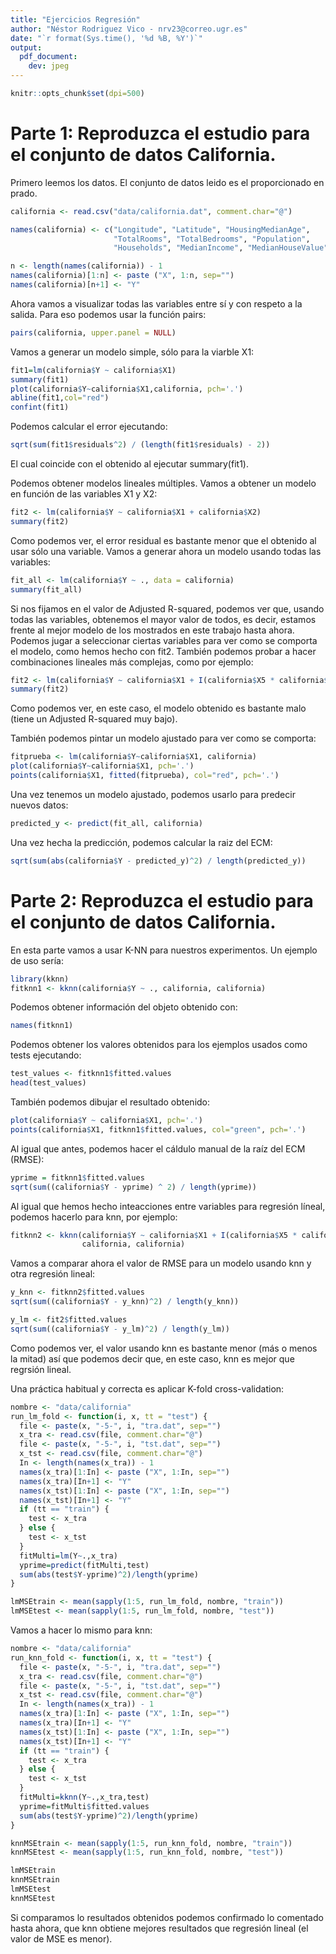 ```yaml
---
title: "Ejercicios Regresión"
author: "Néstor Rodriguez Vico - nrv23@correo.ugr.es"
date: "`r format(Sys.time(), '%d %B, %Y')`"
output:
  pdf_document:
    dev: jpeg
---
```


```r
knitr::opts_chunk$set(dpi=500)
```

# Parte 1: Reproduzca el estudio para el conjunto de datos California.

Primero leemos los datos. El conjunto de datos leido es el proporcionado en prado.

```r
california <- read.csv("data/california.dat", comment.char="@")

names(california) <- c("Longitude", "Latitude", "HousingMedianAge",
                       "TotalRooms", "TotalBedrooms", "Population",
                       "Households", "MedianIncome", "MedianHouseValue")

n <- length(names(california)) - 1
names(california)[1:n] <- paste ("X", 1:n, sep="")
names(california)[n+1] <- "Y"
```

Ahora vamos a visualizar todas las variables entre sí y con respeto a la salida. Para eso podemos usar la función pairs:

```r
pairs(california, upper.panel = NULL)
```

Vamos a generar un modelo simple, sólo para la viarble X1:

```r
fit1=lm(california$Y ~ california$X1)
summary(fit1)
plot(california$Y~california$X1,california, pch='.') 
abline(fit1,col="red") 
confint(fit1)
```

Podemos calcular el error ejecutando:

```r
sqrt(sum(fit1$residuals^2) / (length(fit1$residuals) - 2))
```

El cual coincide con el obtenido al ejecutar summary(fit1).

Podemos obtener modelos lineales múltiples. Vamos a obtener un modelo en función de las variables X1 y X2:

```r
fit2 <- lm(california$Y ~ california$X1 + california$X2)
summary(fit2)
```

Como podemos ver, el error residual es bastante menor que el obtenido al usar sólo una variable. Vamos a generar ahora un modelo usando todas las variables:

```r
fit_all <- lm(california$Y ~ ., data = california)
summary(fit_all)
```

Si nos fijamos en el valor de Adjusted R-squared, podemos ver que, usando todas las variables, obtenemos el mayor valor de todos, es decir, estamos frente al mejor modelo de los mostrados en este trabajo hasta ahora. Podemos jugar a seleccionar ciertas variables para ver como se comporta el modelo, como hemos hecho con fit2. También podemos probar a hacer combinaciones lineales más complejas, como por ejemplo:

```r
fit2 <- lm(california$Y ~ california$X1 + I(california$X5 * california$X7))
summary(fit2)
```

Como podemos ver, en este caso, el modelo obtenido es bastante malo (tiene un Adjusted R-squared muy bajo).

También podemos pintar un modelo ajustado para ver como se comporta:

```r
fitprueba <- lm(california$Y~california$X1, california)
plot(california$Y~california$X1, pch='.')
points(california$X1, fitted(fitprueba), col="red", pch='.')
```

Una vez tenemos un modelo ajustado, podemos usarlo para predecir nuevos datos:

```r
predicted_y <- predict(fit_all, california)
```

Una vez hecha la predicción, podemos calcular la raiz del ECM:

```r
sqrt(sum(abs(california$Y - predicted_y)^2) / length(predicted_y))
```

# Parte 2: Reproduzca el estudio para el conjunto de datos California.

En esta parte vamos a usar K-NN para nuestros experimentos. Un ejemplo de uso sería:

```r
library(kknn)
fitknn1 <- kknn(california$Y ~ ., california, california)
```

Podemos obtener información del objeto obtenido con:

```r
names(fitknn1)
```

Podemos obtener los valores obtenidos para los ejemplos usados como tests ejecutando:

```r
test_values <- fitknn1$fitted.values
head(test_values)
```

También podemos dibujar el resultado obtenido:

```r
plot(california$Y ~ california$X1, pch='.')
points(california$X1, fitknn1$fitted.values, col="green", pch='.')
```

Al igual que antes, podemos hacer el cáldulo manual de la raíz del ECM (RMSE):

```r
yprime = fitknn1$fitted.values
sqrt(sum((california$Y - yprime) ^ 2) / length(yprime))
```

Al igual que hemos hecho inteacciones entre variables para regresión líneal, podemos hacerlo para knn, por ejemplo:

```r
fitknn2 <- kknn(california$Y ~ california$X1 + I(california$X5 * california$X7), 
                california, california)
```

Vamos a comparar ahora el valor de RMSE para un modelo usando knn y otra regresión lineal:

```r
y_knn <- fitknn2$fitted.values
sqrt(sum((california$Y - y_knn)^2) / length(y_knn))

y_lm <- fit2$fitted.values
sqrt(sum((california$Y - y_lm)^2) / length(y_lm))
```

Como podemos ver, el valor usando knn es bastante menor (más o menos la mitad) así que podemos decir que, en este caso, knn es mejor que regrsión lineal.

Una práctica habitual y correcta es aplicar K-fold cross-validation:

```r
nombre <- "data/california"
run_lm_fold <- function(i, x, tt = "test") {
  file <- paste(x, "-5-", i, "tra.dat", sep="")
  x_tra <- read.csv(file, comment.char="@") 
  file <- paste(x, "-5-", i, "tst.dat", sep="")
  x_tst <- read.csv(file, comment.char="@")
  In <- length(names(x_tra)) - 1
  names(x_tra)[1:In] <- paste ("X", 1:In, sep="")
  names(x_tra)[In+1] <- "Y"
  names(x_tst)[1:In] <- paste ("X", 1:In, sep="")
  names(x_tst)[In+1] <- "Y"
  if (tt == "train") {
    test <- x_tra
  } else { 
    test <- x_tst
  }
  fitMulti=lm(Y~.,x_tra)
  yprime=predict(fitMulti,test)
  sum(abs(test$Y-yprime)^2)/length(yprime)
}

lmMSEtrain <- mean(sapply(1:5, run_lm_fold, nombre, "train"))
lmMSEtest <- mean(sapply(1:5, run_lm_fold, nombre, "test"))
```

Vamos a hacer lo mismo para knn:

```r
nombre <- "data/california"
run_knn_fold <- function(i, x, tt = "test") {
  file <- paste(x, "-5-", i, "tra.dat", sep="")
  x_tra <- read.csv(file, comment.char="@") 
  file <- paste(x, "-5-", i, "tst.dat", sep="")
  x_tst <- read.csv(file, comment.char="@")
  In <- length(names(x_tra)) - 1
  names(x_tra)[1:In] <- paste ("X", 1:In, sep="")
  names(x_tra)[In+1] <- "Y"
  names(x_tst)[1:In] <- paste ("X", 1:In, sep="")
  names(x_tst)[In+1] <- "Y"
  if (tt == "train") {
    test <- x_tra
  } else { 
    test <- x_tst
  }
  fitMulti=kknn(Y~.,x_tra,test)
  yprime=fitMulti$fitted.values
  sum(abs(test$Y-yprime)^2)/length(yprime)
}

knnMSEtrain <- mean(sapply(1:5, run_knn_fold, nombre, "train"))
knnMSEtest <- mean(sapply(1:5, run_knn_fold, nombre, "test"))

lmMSEtrain
knnMSEtrain
lmMSEtest
knnMSEtest
```

Si comparamos lo resultados obtenidos podemos confirmado lo comentado hasta ahora, que knn obtiene mejores resultados que regresión lineal (el valor de MSE es menor).